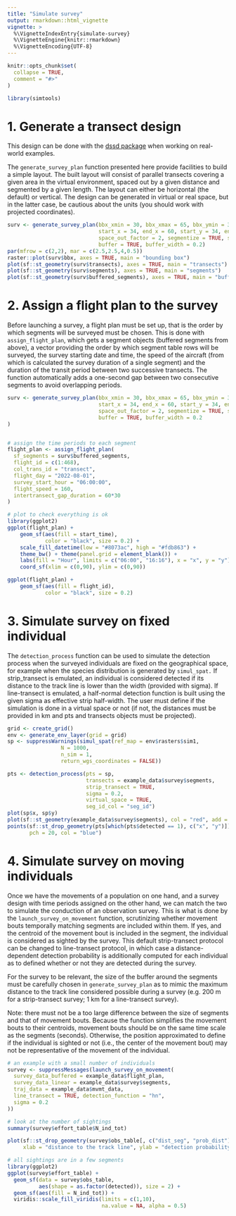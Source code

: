 ```yaml
---
title: "Simulate survey"
output: rmarkdown::html_vignette
vignette: >
  %\VignetteIndexEntry{simulate-survey}
  %\VignetteEngine{knitr::rmarkdown}
  %\VignetteEncoding{UTF-8}
---
```


```r
knitr::opts_chunk$set(
  collapse = TRUE,
  comment = "#>"
)
```

```r
library(simtools)
```

<!-- WARNING - This vignette is generated by {fusen} from dev/flat_simulate_survey.Rmd: do not edit by hand -->

    

  

    

  




# 1. Generate a transect design

This design can be done with the [dssd package](https://github.com/DistanceDevelopment/dssd) when working on real-world examples. 

The `generate_survey_plan` function presented here provide facilities to build a simple layout. The built layout will consist of parallel transects covering a given area in the virtual environment, spaced out by a given distance and segmented by a given length. The layout can either be horizontal (the default) or vertical. The design can be generated in virtual or real space, but in the latter case, be cautious about the units (you should work with projected coordinates). 



```r
surv <- generate_survey_plan(bbx_xmin = 30, bbx_xmax = 65, bbx_ymin = 30, bbx_ymax = 65,
                             start_x = 34, end_x = 60, start_y = 34, end_y = 68,
                             space_out_factor = 2, segmentize = TRUE, seg_length = 1,
                             buffer = TRUE, buffer_width = 0.2)
par(mfrow = c(2,2), mar = c(2.5,2.5,4,0.5))
raster::plot(surv$bbx, axes = TRUE, main = "bounding box")
plot(sf::st_geometry(surv$transects), axes = TRUE, main = "transects")
plot(sf::st_geometry(surv$segments), axes = TRUE, main = "segments")
plot(sf::st_geometry(surv$buffered_segments), axes = TRUE, main = "buffered seg")
```

# 2. Assign a flight plan to the survey

Before launching a survey, a flight plan must be set up, that is the order by which segments will be surveyed must be chosen. This is done with `assign_flight_plan`, which gets a segment objects (buffered segments from above), a vector providing the order by which segment table rows will be surveyed, the survey starting date and time, the speed of the aircraft (from which is calculated the survey duration of a single segment) and the duration of the transit period between two successive transects. The function automatically adds a one-second gap between two consecutive segments to avoid overlapping periods. 


```r
surv <- generate_survey_plan(bbx_xmin = 30, bbx_xmax = 65, bbx_ymin = 30, bbx_ymax = 65,
                             start_x = 34, end_x = 60, start_y = 34, end_y = 68,
                             space_out_factor = 2, segmentize = TRUE, seg_length = 1,
                             buffer = TRUE, buffer_width = 0.2
)


# assign the time periods to each segment
flight_plan <- assign_flight_plan(
  sf_segments = surv$buffered_segments,
  flight_id = c(1:468),
  col_trans_id = "transect",
  flight_day = "2022-08-01",
  survey_start_hour = "06:00:00",
  flight_speed = 160,
  intertransect_gap_duration = 60*30
)

# plot to check everything is ok
library(ggplot2)
ggplot(flight_plan) +
    geom_sf(aes(fill = start_time),
            color = "black", size = 0.2) +
    scale_fill_datetime(low = "#8073ac", high = "#fdb863") +
    theme_bw() + theme(panel.grid = element_blank()) +
    labs(fill = "Hour", limits = c("06:00", "16:16"), x = "x", y = "y")+
    coord_sf(xlim = c(0,90), ylim = c(0,90))

ggplot(flight_plan) +
    geom_sf(aes(fill = flight_id),
            color = "black", size = 0.2)
```

# 3. Simulate survey on fixed individual

The `detection_process` function can be used to simulate the detection process when the surveyed individuals are fixed on the geographical space, for example when the species distribution is generated by `simul_spat.` If strip_transect is emulated, an individual is considered detected if its distance to the track line is lower than the width (provided with sigma). If line-transect is emulated, a half-normal detection function is built using the given sigma as effective strip half-width. The user must define if the simulation is done in a virtual space or not (if not, the distances must be provided in km and pts and transects objects must be projected).  



```r
grid <- create_grid()
env <- generate_env_layer(grid = grid)
sp <- suppressWarnings(simul_spat(ref_map = env$rasters$sim1,
                 N = 1000, 
                 n_sim = 1, 
                 return_wgs_coordinates = FALSE))

pts <- detection_process(pts = sp, 
                         transects = example_data$survey$segments, 
                         strip_transect = TRUE, 
                         sigma = 0.2, 
                         virtual_space = TRUE,
                         seg_id_col = "seg_id")
plot(sp$x, sp$y)
plot(sf::st_geometry(example_data$survey$segments), col = "red", add = TRUE)
points(sf::st_drop_geometry(pts[which(pts$detected == 1), c("x", "y")]), 
       pch = 20, col = "blue")
```

# 4. Simulate survey on moving individuals

Once we have the movements of a population on one hand, and a survey design with time periods assigned on the other hand, we can match the two to simulate the conduction of an observation survey. This is what is done by the `launch_survey_on_movement` function, scrutinizing whether movement bouts temporally matching segments are included within them. If yes, and the centroid of the movement bout is included in the segment, the individual is considered as sighted by the survey. 
This default strip-transect protocol can be changed to line-transect protocol, in which case a distance-dependent detection probability is additionally computed for each individual as to defined whether or not they are detected during the survey. 

For the survey to be relevant, the size of the buffer around the segments must be carefully chosen in `generate_survey_plan` as to mimic the maximum distance to the track line considered possible during a survey (e.g. 200 m for a strip-transect survey; 1 km for a line-transect survey). 

Note: there must not be a too large difference between the size of segments and that of movement bouts. Because the function simplifies the movement bouts to their centroids, movement bouts should be on the same time scale as the segments (seconds). Otherwise, the position approximated to define if the individual is sighted or not (i.e., the center of the movement bout) may not be representative of the movement of the individual. 



```r
# an example with a small number of individuals
survey <- suppressMessages(launch_survey_on_movement(
  survey_data_buffered = example_data$flight_plan,
  survey_data_linear = example_data$survey$segments,
  traj_data = example_data$mvmt_data,
  line_transect = TRUE, detection_function = "hn",
  sigma = 0.2
))

# look at the number of sightings
summary(survey$effort_table$N_ind_tot)

plot(sf::st_drop_geometry(survey$obs_table[, c("dist_seg", "prob_dist")]), 
     xlab = "distance to the track line", ylab = "detection probability")

# all sightings are in a few segments
library(ggplot2)
ggplot(survey$effort_table) +
  geom_sf(data = survey$obs_table, 
          aes(shape = as.factor(detected)), size = 2) +
  geom_sf(aes(fill = N_ind_tot)) + 
  viridis::scale_fill_viridis(limits = c(1,10), 
                              na.value = NA, alpha = 0.5)

```

